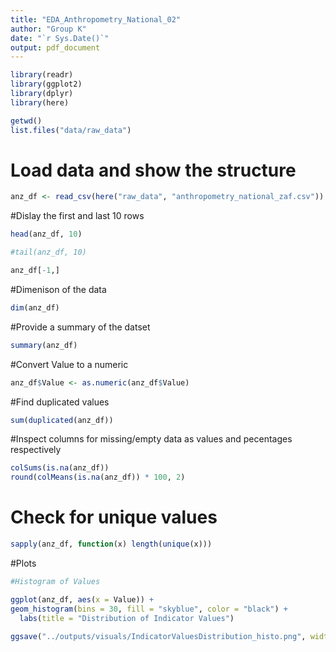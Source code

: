 ```yaml
---
title: "EDA_Anthropometry_National_02"
author: "Group K"
date: "`r Sys.Date()`"
output: pdf_document
---
```

```r
library(readr)
library(ggplot2)
library(dplyr)
library(here)

getwd()
list.files("data/raw_data")
```

# Load data and show the structure 
```r
anz_df <- read_csv(here("raw_data", "anthropometry_national_zaf.csv"))
```
#Dislay the first and last 10 rows
```r
head(anz_df, 10)

#tail(anz_df, 10)
```

```r

anz_df[-1,]
```
#Dimenison of the data
```r
dim(anz_df)
```
#Provide a summary of the datset
```r
summary(anz_df)
```
#Convert Value to a numeric
```r
anz_df$Value <- as.numeric(anz_df$Value)
```
#Find duplicated values 
```r
sum(duplicated(anz_df))
```
#Inspect columns for missing/empty data as values and pecentages respectively
```r
colSums(is.na(anz_df))
round(colMeans(is.na(anz_df)) * 100, 2)
```

# Check for unique values
```r
sapply(anz_df, function(x) length(unique(x)))

```
#Plots
```r
#Histogram of Values

ggplot(anz_df, aes(x = Value)) +
geom_histogram(bins = 30, fill = "skyblue", color = "black") +
  labs(title = "Distribution of Indicator Values")

ggsave("../outputs/visuals/IndicatorValuesDistribution_histo.png", width = 6, height = 4)

```



